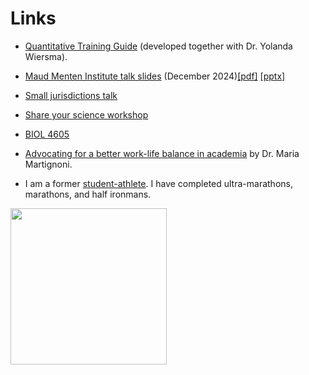 # Links {-}

- [Quantitative Training Guide](https://ahurford.github.io/quant-guide-all-courses/) (developed together with Dr. Yolanda Wiersma).

- [Maud Menten Institute talk slides](docs/mmi-dec-2024.pdf) (December 2024)[[pdf]](docs/mmi-dec-2024.pdf) [[pptx]](docs/mmi-dec-2024.pptx)

- [Small jurisdictions talk](docs/NS_Public_Health.pdf)

- [Share your science workshop](https://rpubs.com/ahurford/972071)

- [BIOL 4605](https://davidcschneider.github.io/StatisticalScience/LNotes/Pt1.html)

- [Advocating for a better work-life balance in academia](https://thefemalescientist.com/portrait/maria-martignoni/3111/go-for-it/) by Dr. Maria Martignoni.

- I am a former [student-athlete](https://youtube.com/clip/Ugkxz7WysQ5wcUwP5XGW2LUH3N_BghyDQDFN). I have completed ultra-marathons, marathons, and half ironmans.

<!-- ![](photos/Gros_Morne.jpg){height=250} -->
<!-- ![](photos/Hi_5.jpg){height=200}  -->
![](photos/PBU_1.jpg){height=250} 
<!-- ![](figures/joy_50.jpg){height=200}  -->



